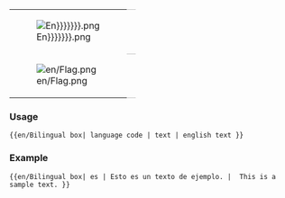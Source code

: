 {| 
|- valign="top"
| [[File:Flag_{{lcfirst:{{lc:{{{1|En}}}}}}}.png]]
| style="border-top:1px solid silver; border-bottom:1px solid silver;" |{{{2|---.}}}
|- valign="top"
| [[File:en/Flag.png]]
| style="border-bottom:1px solid silver;" |{{{3|---.}}}
|}<noinclude>

===Usage===
<pre>
{{en/Bilingual box| language code | text | english text }}
</pre>

===Example===
<pre>
{{en/Bilingual box| es | Esto es un texto de ejemplo. |  This is a sample text. }}
</pre>
{{en/Bilingual box| es | Esto es un texto de ejemplo. |  This is a sample text. }}
</noinclude>